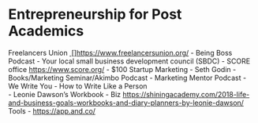 # Entrepreneurship for Post Academics 

Freelancers Union [ []https://www.freelancersunion.org/](https://www.freelancersunion.org/)
- Being Boss Podcast 
- Your local small business development council (SBDC) 
- SCORE office [https://www.score.org/](https://www.score.org/)
- $100 Startup 
Marketing 
- Seth Godin - Books/Marketing Seminar/Akimbo Podcast 
- Marketing Mentor Podcast
- We Write You - How to Write Like a Person  
- Leonie Dawson’s Workbook - Biz [https://shiningacademy.com/2018-life-and-business-goals-workbooks-and-diary-planners-by-leonie-dawson/](https://shiningacademy.com/2018-life-and-business-goals-workbooks-and-diary-planners-by-leonie-dawson/)
Tools 
- [https://app.and.co/](https://app.and.co/)